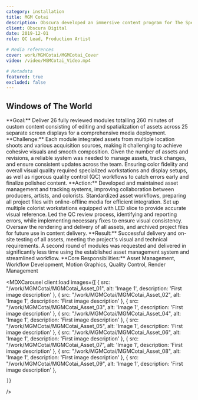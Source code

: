 ```yaml
---
category: installation
title: MGM Cotai
description: Obscura developed an immersive content program for The Spectacle at MGM Cotai, the world's largest permanent array of LED screens.
client: Obscura Digital
date: 2019-12-01
role: QC Lead, Production Artist

# Media references
cover: work/MGMCotai/MGMCotai_Cover
video: /video/MGMCotai_Video.mp4

# Metadata
featured: true
excluded: false
---
```



<MDXVideo src="268686672" videoType="vimeo" isFirstChild={true} />

<MDXInfo year="2017-19" client={frontmatter.client} role={frontmatter.role} />

<MDXContainer containerType="header">

## Windows of The World

</MDXContainer>

<MDXContainer containerType="text">
	**Goal:** Deliver 26 fully reviewed modules totalling 260 minutes of custom content consisting of
	editing and spatialization of assets across 25 separate screen displays for a comprehensive media
	deployment.
</MDXContainer>
<MDXContainer containerType="text">
	**Challenge:** Each module integrated assets from multiple location shoots and various acquisition
	sources, making it challenging to achieve cohesive visuals and smooth composition. Given the
	number of assets and revisions, a reliable system was needed to manage assets, track changes, and
	ensure consistent updates across the team. Ensuring color fidelity and overall visual quality
	required specialized workstations and display setups, as well as rigorous quality control (QC)
	workflows to catch errors early and finalize polished content.
</MDXContainer>
<MDXContainer containerType="text">
	**Action:** Developed and maintained asset management and tracking systems, improving
	collaboration between producers, artists, and colorists. Standardized asset workflows, preparing
	all project files with online-offline media for efficient integration. Set up multiple colorist
	workstations equipped with LED slice to provide accurate visual reference. Led the QC review
	process, identifying and reporting errors, while implementing necessary fixes to ensure visual
	consistency. Oversaw the rendering and delivery of all assets, and archived project files for
	future use in content delivery.
</MDXContainer>

<MDXContainer containerType="text">
	**Result:** Successful delivery and on-site testing of all assets, meeting the project's visual
	and technical requirements. A second round of modules was requested and delivered in significantly
	less time using the established asset management system and streamlined workflow.
</MDXContainer>

<MDXContainer containerType="text">
	**Core Responsibilities:** Asset Management, Workflow Development, Motion Graphics, Quality
	Control, Render Management
</MDXContainer>

<MDXCarousel
	client:load
	images={[
			{
				src: "/work/MGMCotai/MGMCotai_Asset_01",
				alt: 'Image 1',
				description: 'First image description'
			},
			{
				src: "/work/MGMCotai/MGMCotai_Asset_02",
				alt: 'Image 1',
				description: 'First image description'
			},
			{
				src: "/work/MGMCotai/MGMCotai_Asset_03",
				alt: 'Image 1',
				description: 'First image description'
			},
			{
				src: "/work/MGMCotai/MGMCotai_Asset_04",
				alt: 'Image 1',
				description: 'First image description'
			},
			{
				src: "/work/MGMCotai/MGMCotai_Asset_05",
				alt: 'Image 1',
				description: 'First image description'
			},
			{
				src: "/work/MGMCotai/MGMCotai_Asset_06",
				alt: 'Image 1',
				description: 'First image description'
			},
			{
				src: "/work/MGMCotai/MGMCotai_Asset_07",
				alt: 'Image 1',
				description: 'First image description'
			},
			{
				src: "/work/MGMCotai/MGMCotai_Asset_08",
				alt: 'Image 1',
				description: 'First image description'
			},
			{
				src: "/work/MGMCotai/MGMCotai_Asset_09",
				alt: 'Image 1',
				description: 'First image description'
			},

    ]}

/>

<MDXContainer containerType="footer">
	<MDXList title="Art" items="https://www.chrisperani.com/" />
</MDXContainer>
